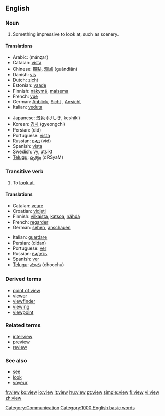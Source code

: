 ==English==

{{rank|late|bed|living|531|view|although|knowledge|hath}}

===Noun===
{{en-noun-reg}}

# Something impressive to look at, such as scenery.

====Translations====
{{top}}
*Arabic: {{ARchar|[[منظر]]}} (mánʐar)
*Catalan: [[vista]] {{f}}
*Chinese: [[觀點]], [[观点]] (guāndiǎn)
*Danish: [[vis#Danish|vis]]
*Dutch: [[zicht]]
*Estonian: [[vaade]]
*Finnish: [[näkymä]], [[maisema]]
*French: [[vue]] {{f}}
*German: [[Anblick]], [[Sicht]] {{f}}, [[Ansicht]] {{f}}
*Italian: [[veduta]] {{f}}
{{mid}}
*Japanese: [[景色]] (けしき, keshiki)
*Korean: [[경치]] (gyeongchi)
*Persian: {{FAchar|[[دید]]}} (did)
*Portuguese: [[vista]] {{f}}
*Russian: [[вид]] (vid) {{m}}
*Spanish: [[vista]] {{f}}
*Swedish: [[vy]], [[utsikt]]
*[[Telugu]]: [[దృశ్యం]] (dRSyaM)
{{bottom}}

===Transitive verb===
{{en-verb}}

# To [[look at]].

====Translations====
{{top}}
*Catalan: [[veure]]
*Croatian: [[vidjeti]]
*Finnish: [[vilkaista]], [[katsoa]], [[nähdä]]
*French: [[regarder]]
*German: [[sehen]], [[anschauen]]
{{mid}}
*Italian: [[guardare]]
*Persian: {{FAchar|[[دیدن]]}} (didan)
*Portuguese: [[ver]]
*Russian: [[видеть]]
*Spanish: [[ver]]
*[[Telugu]]: [[చూచు]] (choochu)
{{bottom}}

===Derived terms===
*[[point of view]]
*[[viewer]]
*[[viewfinder]]
*[[viewing]]<!--noun, as in "a viewing of a property"-->
*[[viewpoint]]

===Related terms===
*[[interview]]
*[[preview]]
*[[review]]

===See also===
*[[see]]
*[[look]]
*[[voyeur]]

[[Category:Communication]]
[[Category:1000 English basic words]]

[[fr:view]]
[[ko:view]]
[[io:view]]
[[it:view]]
[[hu:view]]
[[pt:view]]
[[simple:view]]
[[fi:view]]
[[vi:view]]
[[zh:view]]